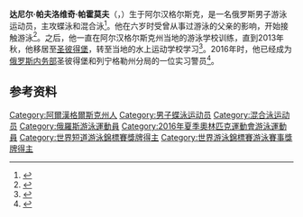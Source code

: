 {{NoteTA|G1=Aquatics}}
{{Infobox swimmer
| name           = 达尼尔·帕霍莫夫
| image          = 
| image_size     = 
| alt            = 
| caption        = 
| fullname       = 达尼尔·帕夫洛维奇·帕霍莫夫
| nicknames      = Danya
| national_team  = {{RUS}}
| strokes        = [[蝶泳|蝶泳]]、[[混合泳|混合泳]]
| club           = 
| coach          = 
| birth_date     = {{birth date and age|1998|8|5|df=yes}}
| birth_place    = {{RUS}}[[阿尔汉格尔斯克州|阿尔汉格尔斯克州]][[阿尔汉格尔斯克|阿尔汉格尔斯克]]
| height         = {{convert|1.86|m|ftin|abbr=on}}
| weight         = {{convert|74|kg|lb|abbr=on}}
| show-medals    = yes
| medaltemplates = 
{{MedalSport|男子[[游泳|游泳]]}}
{{MedalCountry|{{RUS}}}}
{{MedalCompetition|[[世界游泳锦标赛|世界游泳锦标赛]]}}
{{MedalBronze|[[2017年世界游泳锦标赛|2017 布达佩斯]]|[[2017年世界游泳锦标赛游泳比赛|4×100米混合泳接力]]}}
{{MedalCompetition|[[世界短池游泳锦标赛|世界短池游泳锦标赛]]}}
{{MedalGold|[[2016年世界短道游泳錦標賽|2016 温莎]]|4×50米混合泳接力}}
{{MedalCompetition|[[欧洲运动会|欧洲运动会]]}}
{{MedalGold|[[2015年欧洲运动会|2015 巴库]]|[[2015年欧洲运动会游泳比赛|100米蝶泳]]}}
{{MedalGold|2015 巴库|200米蝶泳}}
{{MedalGold|2015 巴库|4×100米混合泳接力}}
{{MedalGold|2015 巴库|男女混合4×100米混合泳接力}}
{{MedalBronze|2015 巴库|50米蝶泳}}
{{MedalCompetition|[[世界青年游泳锦标赛|世界青年游泳锦标赛]]}}
{{MedalGold|[[2015年世界青年游泳锦标赛|2015 新加坡]]|100米蝶泳}}
{{MedalGold|2015 新加坡|4×100米混合泳接力}}
{{MedalGold|2015 新加坡|男女混合4×100米混合泳接力}}
{{MedalSilver|2015 新加坡|200米蝶泳}}
{{MedalBronze|2015 新加坡|50米蝶泳}}
{{MedalCompetition|[[世界军人运动会|世界军人运动会]]}}
{{MedalGold|[[2019年世界军人运动会|2019 武汉]]|100米蝶泳}}
{{MedalGold|2019 武汉|4×100米混合泳接力}}
{{MedalBronze|2019 武汉|50米蝶泳}}
{{MedalBronze|2019 武汉|200米蝶泳}}
}}
'''达尼尔·帕夫洛维奇·帕霍莫夫'''（{{lang-ru|Даниил Павлович Пахомов}}，{{bd|1998年|8月5日||}}）生于阿尔汉格尔斯克，是一名俄罗斯男子游泳运动员，主攻蝶泳和混合泳<ref>{{cite web|url=https://russwimming.ru/data/tm?member=7963|script-title=ru:Даниил Пахомов|work={{lang|ja|Всероссийская федерация плавания}}|accessdate=2020-07-22|archiveurl=https://archive.today/20200722134050/https://russwimming.ru/data/tm?member=7963|archivedate=2020-07-22|dead-url=no}}</ref>。他在六岁时受曾从事过游泳的父亲的影响，开始接触游泳<ref>{{cite web|url=https://www.fina.org/athletes/daniil-pakhomov|title=Daniil Pakhomov|work=[[国际游泳联合会|FINA]]|accessdate=2020-07-22|archiveurl=https://archive.today/20200722134836/https://www.fina.org/athletes/daniil-pakhomov|archivedate=2020-07-22|dead-url=no}}</ref>。之后，他一直在阿尔汉格尔斯克州当地的游泳学校训练，直到2013年秋，他移居至[[圣彼得堡|圣彼得堡]]，转至当地的水上运动学校学习<ref>{{cite web|url=http://www.dvinainform.ru/sport/2016/04/24/41460.html|script-title=ru:Архангелогородец Даниил Пахомов выступит на Олимпиаде|publisher={{lang|ru|Двина-Информ}}|date=2016-04-24|accessdate=2020-07-22|archiveurl=https://archive.today/20160529164729/http://www.dvinainform.ru/sport/2016/04/24/41460.html|archivedate=2016-05-29|dead-url=no}}</ref>。2016年时，他已经成为[[俄罗斯联邦内务部|俄罗斯内务部]]圣彼得堡和列宁格勒州分局的一位实习警员<ref>{{cite web|url=https://xn--b1aew.xn--p1ai/%D0%BE%D0%BB%D0%B8%D0%BC%D0%BF%D0%B8%D0%B0%D0%B4%D0%B02016|script-title=ru:Олимпиада-2016: Наши спортсмены|work={{lang|ru|Министерство внутренних дел Российской Федерации}}|accessdate=2020-07-22|archiveurl=https://web.archive.org/web/20200715140301/https://xn--b1aew.xn--p1ai/%D0%BE%D0%BB%D0%B8%D0%BC%D0%BF%D0%B8%D0%B0%D0%B4%D0%B02016|archivedate=2020-07-15}}</ref>。

==参考资料==
{{reflist}}

{{DEFAULTSORT:Pakhomov, Daniil}}
[[Category:阿爾漢格爾斯克州人|Category:阿爾漢格爾斯克州人]]
[[Category:男子蝶泳运动员|Category:男子蝶泳运动员]]
[[Category:混合泳运动员|Category:混合泳运动员]]
[[Category:俄羅斯游泳運動員|Category:俄羅斯游泳運動員]]
[[Category:2016年夏季奧林匹克運動會游泳運動員|Category:2016年夏季奧林匹克運動會游泳運動員]]
[[Category:世界短道游泳錦標賽獎牌得主|Category:世界短道游泳錦標賽獎牌得主]]
[[Category:世界游泳錦標賽游泳賽事獎牌得主|Category:世界游泳錦標賽游泳賽事獎牌得主]]